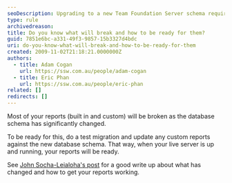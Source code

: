 ```yaml
---
seoDescription: Upgrading to a new Team Foundation Server schema requires careful planning and migration of custom reports.
type: rule
archivedreason:
title: Do you know what will break and how to be ready for them?
guid: 7851e6bc-a331-49f3-9857-15b3327d4bdc
uri: do-you-know-what-will-break-and-how-to-be-ready-for-them
created: 2009-11-02T21:18:21.0000000Z
authors:
  - title: Adam Cogan
    url: https://ssw.com.au/people/adam-cogan
  - title: Eric Phan
    url: https://ssw.com.au/people/eric-phan
related: []
redirects: []
---
```


Most of your reports (built in and custom) will be broken as the database schema has significantly changed.

To be ready for this, do a test migration and update any custom reports against the new database schema. That way, when your live server is up and running, your reports will be ready.

See [John Socha-Leialoha's post](http://www.socha.com/blogs/john/2009/10/upgrading-team-foundation-server-2008.html) for a good write up about what has changed and how to get your reports working.
